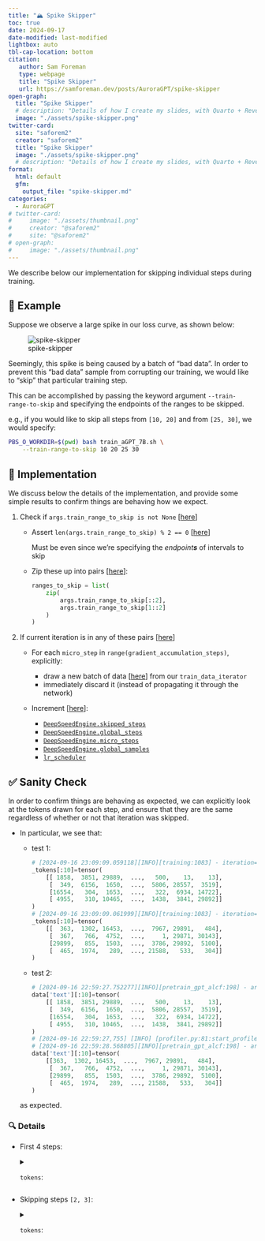 ```yaml
---
title: "🏔️ Spike Skipper"
toc: true
date: 2024-09-17
date-modified: last-modified
lightbox: auto
tbl-cap-location: bottom
citation:
   author: Sam Foreman
   type: webpage
   title: "Spike Skipper"
   url: https://samforeman.dev/posts/AuroraGPT/spike-skipper
open-graph:
  title: "Spike Skipper"
  # description: "Details of how I create my slides, with Quarto + Reveal.js"
  image: "./assets/spike-skipper.png"
twitter-card:
  site: "saforem2"
  creator: "saforem2"
  title: "Spike Skipper"
  image: "./assets/spike-skipper.png"
  # description: "Details of how I create my slides, with Quarto + Reveal.js"
format:
  html: default
  gfm:
    output_file: "spike-skipper.md"
categories:
  - AuroraGPT
# twitter-card:                      
#     image: "./assets/thumbnail.png"
#     creator: "@saforem2"           
#     site: "@saforem2"              
# open-graph:                        
#     image: "./assets/thumbnail.png"
---
```


::: {.callout-caution title="Details" style="width:100%"}
We describe below our implementation for skipping individual steps during training.
:::

## 📝 Example

Suppose we observe a large spike in our loss curve, as shown below:

![spike-skipper](./assets/spike-skipper.png)

Seemingly, this spike is being caused by a batch of "bad data".
In order to prevent this "bad data" sample from corrupting our
training, we would like to "skip" that particular training step.  

This can be accomplished by passing the keyword argument
`--train-range-to-skip` and specifying the endpoints of the ranges to be
skipped.

e.g., if you would like to skip all steps from `[10, 20]` and from `[25, 30]`,
we would specify:

```bash
PBS_O_WORKDIR=$(pwd) bash train_aGPT_7B.sh \
    --train-range-to-skip 10 20 25 30
```

## 🧪 Implementation

We discuss below the details of the implementation, and provide some simple
results to confirm things are behaving how we expect.

1. Check if `args.train_range_to_skip is not None`
   \[[here](https://github.com/argonne-lcf/Megatron-DeepSpeed/blob/295fcb3d57a40ec513a521aa8814d99a5c8827b8/megatron/training.py#L1032)\]

    - Assert
      `len(args.train_range_to_skip) % 2 == 0`
      \[[here](https://github.com/argonne-lcf/Megatron-DeepSpeed/blob/295fcb3d57a40ec513a521aa8814d99a5c8827b8/megatron/training.py#L1033-L1037)\]

      ::: aside
      Must be even since we're specifying the _endpoint**s**_ of intervals to skip
      :::

    - Zip these up into pairs \[[here](https://github.com/argonne-lcf/Megatron-DeepSpeed/blob/295fcb3d57a40ec513a521aa8814d99a5c8827b8/megatron/training.py#L1038-L1043)\]:

      ```python
      ranges_to_skip = list(
          zip(
              args.train_range_to_skip[::2],
              args.train_range_to_skip[1::2]
          )
      )
      ```

2. If current iteration is in any of these pairs \[[here](https://github.com/argonne-lcf/Megatron-DeepSpeed/blob/295fcb3d57a40ec513a521aa8814d99a5c8827b8/megatron/training.py#L1066-L1085)\]

    - For each `micro_step` in `range(gradient_accumulation_steps)`, explicitly:
        - draw a new batch of data
          \[[here](https://github.com/argonne-lcf/Megatron-DeepSpeed/blob/295fcb3d57a40ec513a521aa8814d99a5c8827b8/megatron/training.py#L1074-L1076)\]
          from our `train_data_iterator` 
        - immediately discard it (instead of propagating it through the network)

    - Increment \[[here](https://github.com/argonne-lcf/Megatron-DeepSpeed/blob/295fcb3d57a40ec513a521aa8814d99a5c8827b8/megatron/training.py#L1087-L1094)\]:

       - [`DeepSpeedEngine.skipped_steps`](https://github.com/argonne-lcf/Megatron-DeepSpeed/blob/295fcb3d57a40ec513a521aa8814d99a5c8827b8/megatron/training.py#L1090)
       - [`DeepSpeedEngine.global_steps`](https://github.com/argonne-lcf/Megatron-DeepSpeed/blob/295fcb3d57a40ec513a521aa8814d99a5c8827b8/megatron/training.py#L1091)
       - [`DeepSpeedEngine.micro_steps`](https://github.com/argonne-lcf/Megatron-DeepSpeed/blob/295fcb3d57a40ec513a521aa8814d99a5c8827b8/megatron/training.py#L1092)
       - [`DeepSpeedEngine.global_samples`](https://github.com/argonne-lcf/Megatron-DeepSpeed/blob/295fcb3d57a40ec513a521aa8814d99a5c8827b8/megatron/training.py#L1093)
       - [`lr_scheduler`](https://github.com/argonne-lcf/Megatron-DeepSpeed/blob/295fcb3d57a40ec513a521aa8814d99a5c8827b8/megatron/training.py#L1094)

## ✅ Sanity Check

In order to confirm things are behaving as expected, we can explicitly look at
the tokens drawn for each step, and ensure that they are the same regardless of
whether or not that iteration was skipped.

- In particular, we see that:

  - test 1:

    ```python
    # [2024-09-16 23:09:09.059118][INFO][training:1083] - iteration=2 [0/8]: (torch.Size([4, 4097]))
    _tokens[:10]=tensor(
        [[ 1858,  3851, 29889,  ...,   500,    13,    13],
         [  349,  6156,  1650,  ...,  5806, 28557,  3519],
         [16554,   304,  1653,  ...,   322,  6934, 14722],
         [ 4955,   310, 10465,  ...,  1438,  3841, 29892]]
    )
    # [2024-09-16 23:09:09.061999][INFO][training:1083] - iteration=2 [1/8]: (torch.Size([4, 4097]))
    _tokens[:10]=tensor(
        [[  363,  1302, 16453,  ...,  7967, 29891,   484],
         [  367,   766,  4752,  ...,     1, 29871, 30143],
         [29899,   855,  1503,  ...,  3786, 29892,  5100],
         [  465,  1974,   289,  ..., 21588,   533,   304]]
    )
    ```

  - test 2:

    ```python
    # [2024-09-16 22:59:27.752277][INFO][pretrain_gpt_alcf:198] - args.iteration=2:
    data['text'][:10]=tensor(
        [[ 1858,  3851, 29889,  ...,   500,    13,    13],
         [  349,  6156,  1650,  ...,  5806, 28557,  3519],
         [16554,   304,  1653,  ...,   322,  6934, 14722],
         [ 4955,   310, 10465,  ...,  1438,  3841, 29892]]
    )
    # [2024-09-16 22:59:27,755] [INFO] [profiler.py:81:start_profile] Flops profiler started
    # [2024-09-16 22:59:28.568805][INFO][pretrain_gpt_alcf:198] - args.iteration=2:
    data['text'][:10]=tensor(
        [[363,  1302, 16453,  ...,  7967, 29891,   484],
         [  367,   766,  4752,  ...,     1, 29871, 30143],
         [29899,   855,  1503,  ...,  3786, 29892,  5100],
         [  465,  1974,   289,  ..., 21588,   533,   304]]
    )
    ```

  as expected.

### 🔍 Details

- First 4 steps:

  <details closed><summary><code>tokens</code>:</summary>

  - Iteration 0:

    ```sh
    [2024-09-16 22:58:50.168667][INFO][pretrain_gpt_alcf:198] - args.iteration=0: data['text'][:10]=tensor([[  304,  7344,  5146,  ...,  9776, 29914, 26419],
            [29889,    13,  4706,  ...,  9280, 30004,    13],
            [29943, 20774, 29908,  ...,   304, 27391,   322],
            [ 2645,   445, 29871,  ..., 16888,  4656, 10070]])
    [2024-09-16 22:58:58.866409][INFO][pretrain_gpt_alcf:198] - args.iteration=0: data['text'][:10]=tensor([[ 2768,   596,  1788,  ..., 27274,   393, 30010],
            [  278,  5613,  4192,  ...,   362,   310,  1950],
            [28038, 29892,  2022,  ...,  3160,   278,  2087],
            [ 4149,   907, 29888,  ..., 29896, 29892, 29896]])
    [2024-09-16 22:59:02.043059][INFO][pretrain_gpt_alcf:198] - args.iteration=0: data['text'][:10]=tensor([[  424,   322, 16232,  ...,   366,   748,   467],
            [   13,   462,  1678,  ...,  2084, 29892,  3497],
            [ 7562,   310, 19320,  ...,  8973, 22684,   358],
            [ 2089,  3633,   292,  ..., 13774,   269,  2375]])
    [2024-09-16 22:59:03.456919][INFO][pretrain_gpt_alcf:198] - args.iteration=0: data['text'][:10]=tensor([[21411,   322,  3896,  ...,  2610, 29889,   319],
            [ 8003, 29898, 29900,  ...,    12,  6658,   529],
            [  278,  4148,   310,  ...,   263, 12212,   282],
            [ 5977, 29871, 29906,  ..., 15332,   310,  1749]])
    [2024-09-16 22:59:04.596630][INFO][pretrain_gpt_alcf:198] - args.iteration=0: data['text'][:10]=tensor([[  278,  1473, 24987,  ...,   263,  2217,  3804],
            [ 2973,   263, 18778,  ...,   263,  4642,  6673],
            [  309,   323,   804,  ...,  1063, 15296,   327],
            [  278,  5864,   322,  ...,  9409, 29889,  2178]])
    [2024-09-16 22:59:05.486913][INFO][pretrain_gpt_alcf:198] - args.iteration=0: data['text'][:10]=tensor([[29892, 13731,  6617,  ..., 29871, 29896, 29946],
            [ 2892,  1012,  1266,  ...,  4036,  7512,  2068],
            [ 1473,  1556,  3619,  ...,  3762,   338,   263],
            [23353, 29918,  2177,  ...,   501,   567,   814]])
    [2024-09-16 22:59:06.361333][INFO][pretrain_gpt_alcf:198] - args.iteration=0: data['text'][:10]=tensor([[ 5400, 14378,  4768,  ...,  2107, 18677, 29889],
            [ 9200, 29887, 29914,  ...,   293, 24235,   322],
            [30143,  4746,  2184,  ..., 11891, 29974, 25760],
            [19263, 29914,   303,  ...,   358, 29889,    13]])
    [2024-09-16 22:59:07.230671][INFO][pretrain_gpt_alcf:198] - args.iteration=0: data['text'][:10]=tensor([[  309,  1306,   681,  ...,   310, 23186, 21809],
            [29896, 29929,    13,  ..., 29871, 29900,    13],
            [ 9558,   964,   263,  ...,   322,   282,   682],
            [  278, 23904, 21767,  ...,   313, 29929, 29889]])
    ```

  - Iteration 1:

    ```bash
    [2024-09-16 22:59:19.287338][INFO][training_log:661] -  iteration=       1/  635782 | consumed_samples=         768 | consumed_tokens=     3145728 | elapsed_time_per_iteration_ms=29570.0 | learning_rate=9.4372e-09 | global_batch_size=768 | lm loss=11.167250 | loss_scale=1.0 | grad_norm=6.363 | actual_seqlen= 4096 | number_of_skipped_iterations=  0 | number_of_nan_iterations=  0 | samples_per_second=25.972 | tokens_per_gpu_per_second_tgs=4432.597 | [LM]TFLOPs=20.30 | [DS]TFLOPs=26.18 |
    [2024-09-16 22:59:19.289582][INFO][utils:207] - [Rank 0] (after 1 iterations) memory (MB) | allocated: 1894.57666015625 | max allocated: 9752.35498046875 | reserved: 11342.0 | max reserved: 11342.0
    (min, max) time across ranks (ms):
      forward-backward ...............................: (26094.39, 26095.09)
      optimizer ......................................: (3407.56, 3409.92)
    [2024-09-16 22:59:19.297183][INFO][pretrain_gpt_alcf:198] - args.iteration=1: data['text'][:10]=tensor([[ 1472, 29892,   408,  ..., 29892,  1584,   363],
          [  967, 19475,  6593,  ...,  8093, 29899, 11249],
          [ 1006,  2218, 13326,  ...,  2355,  1304,   304],
          [29900, 29916, 29947,  ...,   353,  1870, 29936]])
    [2024-09-16 22:59:20.104352][INFO][pretrain_gpt_alcf:198] - args.iteration=1: data['text'][:10]=tensor([[ 2354,   274,  1041,  ..., 29892, 13049,  9098],
          [ 8798,  9547, 10353,  ...,   303,  3143, 29889],
          [ 1373,  4056,  7236,  ...,  3186,   297,  5837],
          [ 1738, 29920,  7355,  ...,    13, 29871,  3776]])
    [2024-09-16 22:59:20.977036][INFO][utils:326] -  >> building dataset for /flare/Aurora_deployment/AuroraGPT/datasets/dolma/data_v1.7_Llama2Tokenizer/c4-0000_text_document
    [2024-09-16 22:59:20.977877][INFO][utils:326] -  > building dataset index ...
    [2024-09-16 22:59:20.977147][INFO][pretrain_gpt_alcf:198] - args.iteration=1: data['text'][:10]=tensor([[ 2020,   306,  1016,  ...,   322,   920,   372],
          [ 5921,  1749,  7306,  ..., 19252,   297,  5664],
          [  970,   770, 28547,  ...,   970,   894,  2577],
          [ 1907,   363, 14188,  ...,   756,  3646,   287]])
    [2024-09-16 22:59:21.851620][INFO][pretrain_gpt_alcf:198] - args.iteration=1: data['text'][:10]=tensor([[  715, 25392,  3104,  ...,   289,  5761,   616],
          [  426,    13,  9651,  ...,  9651,  1815, 22603],
          [ 7714,  1213,    13,  ...,    13, 29876,   457],
          [29889, 28663,  1230,  ...,  1546,   278,  6586]])
    [2024-09-16 22:59:22.720945][INFO][pretrain_gpt_alcf:198] - args.iteration=1: data['text'][:10]=tensor([[29929,    13,    13,  ..., 10739,  4770, 11277],
          [ 4528,   304,  2367,  ...,  2501,   385,  4203],
          [  869,   319,   794,  ...,  3158, 29889,  3115],
          [  592,   260,  4125,  ...,   284,  1135, 18655]])
    [2024-09-16 22:59:23.590149][INFO][pretrain_gpt_alcf:198] - args.iteration=1: data['text'][:10]=tensor([[14338, 25323,  3321,  ...,  5607,  1806,  1164],
          [  322,   278, 15352,  ...,  6462,   313,  1552],
          [25738,   714, 29889,  ..., 29915, 29879, 24842],
          [ 5122,   399, 29889,  ..., 29947,  7284,  2305]])
    [2024-09-16 22:59:24.457646][INFO][pretrain_gpt_alcf:198] - args.iteration=1: data['text'][:10]=tensor([[  367, 19310,  1891,  ...,  2408,   292,   263],
          [  470,  3307,  5713,  ...,   568,  2594, 19385],
          [29953, 29905,  1631,  ...,  1118,   343, 29897],
          [10261,   373,  5490,  ...,   511,   297,  1760]])
    [2024-09-16 22:59:25.326699][INFO][pretrain_gpt_alcf:198] - args.iteration=1: data['text'][:10]=tensor([[ 1006,   326, 29901,  ..., 14834,  6694,  9595],
          [12058,  5446, 29892,  ..., 29889,  8246,  3310],
          [ 7483,   310,   278,  ...,   402,  9851,  4423],
          [ 8041,   813,   322,  ...,  3303,  3900,   393]])

    ```

  - Iteration 2:

    ```bash
    [2024-09-16 22:59:27.744603][INFO][training_log:661] -  iteration=       2/  635782 | consumed_samples=        1536 | consumed_tokens=     6291456 | elapsed_time_per_iteration_ms=8457.2 | learning_rate=1.88744e-08 | global_batch_size=768 | lm loss=11.164009 | loss_scale=1.0 | grad_norm=6.271 | actual_seqlen= 4096 | number_of_skipped_iterations=  0 | number_of_nan_iterations=  0 | samples_per_second=90.810 | tokens_per_gpu_per_second_tgs=15498.234 | [LM]TFLOPs=70.98| [DS]TFLOPs=91.53 |
    (min, max) time across ranks (ms):
      forward-backward ...............................: (8384.83, 8385.57)
      optimizer ......................................: (55.03, 55.61)
    [2024-09-16 22:59:27.752277][INFO][pretrain_gpt_alcf:198] - args.iteration=2: data['text'][:10]=tensor([[ 1858,  3851, 29889,  ...,   500,    13,    13],
          [  349,  6156,  1650,  ...,  5806, 28557,  3519],
          [16554,   304,  1653,  ...,   322,  6934, 14722],
          [ 4955,   310, 10465,  ...,  1438,  3841, 29892]])
    [2024-09-16 22:59:27,755] [INFO] [profiler.py:81:start_profile] Flops profiler started
    [2024-09-16 22:59:28.568805][INFO][pretrain_gpt_alcf:198] - args.iteration=2: data['text'][:10]=tensor([[  363,  1302, 16453,  ...,  7967, 29891,   484],
          [  367,   766,  4752,  ...,     1, 29871, 30143],
          [29899,   855,  1503,  ...,  3786, 29892,  5100],
          [  465,  1974,   289,  ..., 21588,   533,   304]])
    [2024-09-16 22:59:28,571] [INFO] [profiler.py:81:start_profile] Flops profiler started
    [2024-09-16 22:59:29.440843][INFO][pretrain_gpt_alcf:198] - args.iteration=2: data['text'][:10]=tensor([[29889,    13,  4806,  ...,  3086, 26040,  9220],
          [  293,  7207,   355,  ..., 18131,   520,  1247],
          [ 8619, 29889, 29871,  ...,   304, 10029,   266],
          [  363, 15202, 29892,  ...,   482, 17162, 19104]])
    [2024-09-16 22:59:29,443] [INFO] [profiler.py:81:start_profile] Flops profiler started
    [2024-09-16 22:59:30.313403][INFO][pretrain_gpt_alcf:198] - args.iteration=2: data['text'][:10]=tensor([[25561,   411,   278,  ...,   297,  2898, 26163],
          [22574,  2607, 18134,  ...,    13,  4706,   500],
          [20190, 24820,  1623,  ...,   310,   901, 29892],
          [29892,  1951,  4486,  ...,   869,   887, 30010]])
    [2024-09-16 22:59:30,316] [INFO] [profiler.py:81:start_profile] Flops profiler started
    [2024-09-16 22:59:31.185339][INFO][pretrain_gpt_alcf:198] - args.iteration=2: data['text'][:10]=tensor([[ 5371, 22417, 29892,  ...,    13,  6716,   901],
          [  353,  1565, 29936,  ..., 29878,  3567,  7196],
          [17296,   338,  1985,  ...,  3741,  9089,   422],
          [  694, 13331,   310,  ..., 21180, 29892,   607]])
    [2024-09-16 22:59:31,188] [INFO] [profiler.py:81:start_profile] Flops profiler started
    [2024-09-16 22:59:32.057207][INFO][pretrain_gpt_alcf:198] - args.iteration=2: data['text'][:10]=tensor([[  292,  8818,   267,  ..., 29892, 11275,  7407],
          [ 1870, 29897,    13,  ...,  2697, 29901,    13],
          [29913,   338,   263,  ..., 29892,   591,  3394],
          [ 2253,   472,  1554,  ...,   982,   304,   376]])
    [2024-09-16 22:59:32,060] [INFO] [profiler.py:81:start_profile] Flops profiler started
    [2024-09-16 22:59:32.930293][INFO][pretrain_gpt_alcf:198] - args.iteration=2: data['text'][:10]=tensor([[  391,  2598, 29883,  ..., 22629,   346,   440],
          [29871, 29896, 29906,  ...,   407,   583,  2833],
          [ 4262,  1836,    13,  ...,   310,   263, 10608],
          [ 1199,   411, 24770,  ...,   272,  2153, 29889]])
    [2024-09-16 22:59:32,932] [INFO] [profiler.py:81:start_profile] Flops profiler started
    [2024-09-16 22:59:33.803567][INFO][pretrain_gpt_alcf:198] - args.iteration=2: data['text'][:10]=tensor([[  620, 20503,   428,  ...,   297,  1009,  9443],
          [  950, 25078,   892,  ...,   408, 10636,   284],
          [ 1012,  2003,   364,  ...,  7313, 29912, 19303],
          [29906, 29892, 29945,  ...,   967, 26414,   472]])
    ```

  - Iteration 3:

    ```bash
    [2024-09-16 22:59:34.881265][INFO][training_log:661] -  iteration=       3/  635782 | consumed_samples=        2304 | consumed_tokens=     9437184 | elapsed_time_per_iteration_ms=7136.5 | learning_rate=2.83116e-08 | global_batch_size=768 | lm loss=11.164038 | loss_scale=1.0 | grad_norm=6.279 | actual_seqlen= 4096 | number_of_skipped_iterations=  0 | number_of_nan_iterations=  0 | samples_per_second=107.615 | tokens_per_gpu_per_second_tgs=18366.372 | [LM]TFLOPs=84.12 | [DS]TFLOPs=108.46 |
    (min, max) time across ranks (ms):
      forward-backward ...............................: (7078.48, 7079.28)
      optimizer ......................................: (38.62, 43.08)
    [2024-09-16 22:59:34.888870][INFO][pretrain_gpt_alcf:198] - args.iteration=3: data['text'][:10]=tensor([[  496,   313, 29941,  ...,  1316,   408,  4857],
          [29899,  3204, 29889,  ...,  1074,   330,  2547],
          [29916, 29900, 29946,  ..., 18455, 29889,  4002],
          [26406,   338,  1641,  ...,   670,  1914,  6900]])
    [2024-09-16 22:59:35.719630][INFO][pretrain_gpt_alcf:198] - args.iteration=3: data['text'][:10]=tensor([[29945, 29900,   867,  ...,  7601, 12091,   310],
          [  975, 29871, 29896,  ...,  3573,   825,   306],
          [29906, 29900,  4638,  ..., 29227, 23145, 29892],
          [  278, 14368,   322,  ..., 14909, 29936, 25913]])
    [2024-09-16 22:59:36.591343][INFO][pretrain_gpt_alcf:198] - args.iteration=3: data['text'][:10]=tensor([[  988,   306,  1033,  ...,   437,   408,  1532],
          [  450, 10317,   310,  ...,   322,   752, 13036],
          [11405,  8020, 29889,  ...,   471, 18096,   287],
          [  288,  3594, 19284,  ...,   910,   338,   385]])
    [2024-09-16 22:59:37.463941][INFO][pretrain_gpt_alcf:198] - args.iteration=3: data['text'][:10]=tensor([[  322, 15151, 29946,  ..., 11648,  1497, 29889],
          [24233,   362,   467,  ...,  4513,  1353,   322],
          [ 3311, 13605, 29912,  ...,   945, 29899,  4181],
          [ 1951,   366,   508,  ...,  6589,   491,   777]])
    [2024-09-16 22:59:38.343307][INFO][pretrain_gpt_alcf:198] - args.iteration=3: data['text'][:10]=tensor([[29889, 29900,    13,  ...,  6017,   424,  1711],
          [  297,  5500,  1489,  ...,   310,  3802,  7875],
          [ 8078,  5314,   515,  ...,   373,   278,  6991],
          [13763,  6204,  6359,  ...,  4706,  2024,  1347]])
    [2024-09-16 22:59:39.214871][INFO][pretrain_gpt_alcf:198] - args.iteration=3: data['text'][:10]=tensor([[   13,  4806,  3512,  ...,   278,  7824,  6438],
          [ 2294,   938,   903,  ...,  4537,  3047,   449],
          [ 1230,  4123,   767,  ...,   310,   963, 21003],
          [ 1152,  2319, 10365,  ...,   367, 14040,   363]])
    [2024-09-16 22:59:40.085368][INFO][utils:326] -  >> building dataset for /flare/Aurora_deployment/AuroraGPT/datasets/dolma/data_v1.7_Llama2Tokenizer/tulu_flan-0000_text_document
    [2024-09-16 22:59:40.086224][INFO][utils:326] -  > building dataset index ...
    [2024-09-16 22:59:40.085475][INFO][pretrain_gpt_alcf:198] - args.iteration=3: data['text'][:10]=tensor([[27297, 29924,   801,  ..., 28947, 29892,   470],
          [12542,  5568,   703,  ...,   426,    13,  4706],
          [ 6907,   800,   322,  ..., 29892,  1661, 30304],
          [29900, 13630,   293,  ..., 26552,   363,   975]])
    [2024-09-16 22:59:40.958071][INFO][pretrain_gpt_alcf:198] - args.iteration=3: data['text'][:10]=tensor([[   13, 29946, 29953,  ..., 29953, 29945, 29871],
          [ 1283, 16578,  1156,  ...,   408,  2215,   408],
          [29906,  4229,  7671,  ...,    13,  1576,  1014],
          [  526,  2898,   304,  ...,   471,  4802, 29991]])
    ```

  - Iteration 4:

    ```bash
    [2024-09-16 22:59:42.028460][INFO][training_log:661] -  iteration=       4/  635782 | consumed_samples=        3072 | consumed_tokens=    12582912 | elapsed_time_per_iteration_ms=7147.0 | learning_rate=3.77488e-08 | global_batch_size=768 | lm loss=11.171233 | loss_scale=1.0 | grad_norm=6.272 | actual_seqlen= 4096 | number_of_skipped_iterations=  0 | number_of_nan_iterations=  0 | samples_per_second=107.458 | tokens_per_gpu_per_second_tgs=18339.524 | [LM]TFLOPs=84.00 | [DS]TFLOPs=108.31 |
    (min, max) time across ranks (ms):
      forward-backward ...............................: (7091.77, 7092.56)
      optimizer ......................................: (39.21, 40.11)
    [2024-09-16 22:59:42.035716][INFO][pretrain_gpt_alcf:198] - args.iteration=4: data['text'][:10]=tensor([[  443,   666, 10170,  ...,   278,   619,  7323],
          [   13, 11008,   338,  ...,  2472,   363, 22049],
          [29871,    13, 29938,  ..., 29962,  8521, 29896],
          [ 1165,  2280,   304,  ...,   306,   471,  2086]])
    [2024-09-16 22:59:42.860756][INFO][pretrain_gpt_alcf:198] - args.iteration=4: data['text'][:10]=tensor([[  304,   679,   304,  ...,  1475, 29889,  1570],
          [ 2184, 29936,    13,  ...,  4706,   970,  1780],
          [29872,   352, 29901,  ..., 29905,  4915, 29912],
          [16809,   304,  1438,  ..., 13457, 29889,    13]])
    [2024-09-16 22:59:43.731208][INFO][pretrain_gpt_alcf:198] - args.iteration=4: data['text'][:10]=tensor([[12015, 29901, 20549,  ...,   322, 10752, 17906],
          [  372, 30010, 29879,  ..., 29892, 14595,   653],
          [18280, 29958,    13,  ..., 18884,   736,  6251],
          [29889,    13,    13,  ...,   599,   373, 17097]])
    [2024-09-16 22:59:44.605047][INFO][pretrain_gpt_alcf:198] - args.iteration=4: data['text'][:10]=tensor([[ 3367,   567,   964,  ...,  3353, 24870,  2181],
          [ 1262,  2609,   367,  ..., 29974, 29896,  7570],
          [29871, 29941, 29900,  ...,   341,   555,   265],
          [ 4225,   526,  6041,  ...,  1925,  1623,  2748]])
    [2024-09-16 22:59:45.479433][INFO][pretrain_gpt_alcf:198] - args.iteration=4: data['text'][:10]=tensor([[ 2283, 10162,  1496,  ..., 30656, 30317, 30605],
          [29879,  9228,   292,  ...,  7968, 29899,  7052],
          [  884,   599,   367,  ..., 29892,   278,  6054],
          [29879,   411,   278,  ...,   367,  5019,  1183]])
    [2024-09-16 22:59:46.351707][INFO][pretrain_gpt_alcf:198] - args.iteration=4: data['text'][:10]=tensor([[ 3867,   281,   761,  ..., 11949,   338,  4922],
          [  297,  1432,  2586,  ...,  5414,   278, 29811],
          [29892,   278, 15562,  ..., 10296,   310,   394],
          [ 1451,  2960,  3505,  ...,   657, 14346,  8003]])
    [2024-09-16 22:59:47.222016][INFO][pretrain_gpt_alcf:198] - args.iteration=4: data['text'][:10]=tensor([[ 6601,  2874,   414,  ...,   302,   317,  7390],
          [16415,   297,  5146,  ...,   763,   372,   471],
          [29941, 29906,  1118,  ..., 29900, 29889, 29953],
          [ 4893,   304,  4808,  ...,  2284,  2164, 18690]])
    [2024-09-16 22:59:48.094752][INFO][pretrain_gpt_alcf:198] - args.iteration=4: data['text'][:10]=tensor([[  901,   310,  2994,  ..., 29873,  1641,   766],
          [  304,  1716,  2562,  ...,  3489,   304,   367],
          [ 1949,  6736, 29871,  ..., 29965, 29909,   353],
          [   13,    13, 29930,  ..., 16497,   316,   474]])
    ```

  </details>

- Skipping steps `[2, 3]`:

  <details closed><summary><code>tokens</code>:</summary>

  - Iteration 0:

    ```bash
    [2024-09-16 23:08:47.749839][INFO][pretrain_gpt_alcf:198] - args.iteration=0: data['text'][:10]=tensor([[  304,  7344,  5146,  ...,  9776, 29914, 26419],
      [29889,    13,  4706,  ...,  9280, 30004,    13],
      [29943, 20774, 29908,  ...,   304, 27391,   322],
      [ 2645,   445, 29871,  ..., 16888,  4656, 10070]])
    [2024-09-16 23:08:51.451183][INFO][pretrain_gpt_alcf:198] - args.iteration=0: data['text'][:10]=tensor([[ 2768,   596,  1788,  ..., 27274,   393, 30010],
      [  278,  5613,  4192,  ...,   362,   310,  1950],
      [28038, 29892,  2022,  ...,  3160,   278,  2087],
      [ 4149,   907, 29888,  ..., 29896, 29892, 29896]])
    [2024-09-16 23:08:54.073597][INFO][pretrain_gpt_alcf:198] - args.iteration=0: data['text'][:10]=tensor([[  424,   322, 16232,  ...,   366,   748,   467],
      [   13,   462,  1678,  ...,  2084, 29892,  3497],
      [ 7562,   310, 19320,  ...,  8973, 22684,   358],
      [ 2089,  3633,   292,  ..., 13774,   269,  2375]])
    [2024-09-16 23:08:56.212476][INFO][pretrain_gpt_alcf:198] - args.iteration=0: data['text'][:10]=tensor([[21411,   322,  3896,  ...,  2610, 29889,   319],
      [ 8003, 29898, 29900,  ...,    12,  6658,   529],
      [  278,  4148,   310,  ...,   263, 12212,   282],
      [ 5977, 29871, 29906,  ..., 15332,   310,  1749]])
    [2024-09-16 23:08:57.207940][INFO][pretrain_gpt_alcf:198] - args.iteration=0: data['text'][:10]=tensor([[  278,  1473, 24987,  ...,   263,  2217,  3804],
      [ 2973,   263, 18778,  ...,   263,  4642,  6673],
      [  309,   323,   804,  ...,  1063, 15296,   327],
      [  278,  5864,   322,  ...,  9409, 29889,  2178]])
    [2024-09-16 23:08:58.083935][INFO][pretrain_gpt_alcf:198] - args.iteration=0: data['text'][:10]=tensor([[29892, 13731,  6617,  ..., 29871, 29896, 29946],
      [ 2892,  1012,  1266,  ...,  4036,  7512,  2068],
      [ 1473,  1556,  3619,  ...,  3762,   338,   263],
      [23353, 29918,  2177,  ...,   501,   567,   814]])
    [2024-09-16 23:08:58.951793][INFO][pretrain_gpt_alcf:198] - args.iteration=0: data['text'][:10]=tensor([[ 5400, 14378,  4768,  ...,  2107, 18677, 29889],
      [ 9200, 29887, 29914,  ...,   293, 24235,   322],
      [30143,  4746,  2184,  ..., 11891, 29974, 25760],
      [19263, 29914,   303,  ...,   358, 29889,    13]])
    [2024-09-16 23:08:59.820234][INFO][pretrain_gpt_alcf:198] - args.iteration=0: data['text'][:10]=tensor([[  309,  1306,   681,  ...,   310, 23186, 21809],
      [29896, 29929,    13,  ..., 29871, 29900,    13],
      [ 9558,   964,   263,  ...,   322,   282,   682],
      [  278, 23904, 21767,  ...,   313, 29929, 29889]])
    ```

  - Iteration 1:

    ```bash
    [2024-09-16 23:09:08.943867][INFO][training_log:661] -  iteration=       1/  635782 | consumed_samples=         768 | consumed_tokens=     3145728 | elapsed_time_per_iteration_ms=21224.4 | learning_rate=9.4372e-09 | global_batch_size=768 | lm loss=11.167250 | loss_scale=1.0 | grad_norm=6.363 | actual_seqlen= 4096 | number_of_skipped_iterations=  0 | number_of_nan_iterations=  0 | samples_per_second=36.185 | tokens_per_gpu_per_second_tgs=6175.523 | [LM]TFLOPs=28.29 | [DS]TFLOPs=36.47 |
    [2024-09-16 23:09:08.953432][INFO][training:1083] - iteration=1 [0/8]: (torch.Size([4, 4097]))
    _tokens[:10]=tensor([[ 1472, 29892,   408,  ..., 29892,  1584,   363],
      [  967, 19475,  6593,  ...,  8093, 29899, 11249],
      [ 1006,  2218, 13326,  ...,  2355,  1304,   304],
      [29900, 29916, 29947,  ...,   353,  1870, 29936]])
    [2024-09-16 23:09:08.957524][INFO][training:1083] - iteration=1 [1/8]: (torch.Size([4, 4097]))
    _tokens[:10]=tensor([[ 2354,   274,  1041,  ..., 29892, 13049,  9098],
      [ 8798,  9547, 10353,  ...,   303,  3143, 29889],
      [ 1373,  4056,  7236,  ...,  3186,   297,  5837],
      [ 1738, 29920,  7355,  ...,    13, 29871,  3776]])
    [2024-09-16 23:09:08.966648][INFO][training:1083] - iteration=1 [2/8]: (torch.Size([4, 4097]))
    _tokens[:10]=tensor([[ 2020,   306,  1016,  ...,   322,   920,   372],
      [ 5921,  1749,  7306,  ..., 19252,   297,  5664],
      [  970,   770, 28547,  ...,   970,   894,  2577],
      [ 1907,   363, 14188,  ...,   756,  3646,   287]])
    [2024-09-16 23:09:08.969989][INFO][training:1083] - iteration=1 [3/8]: (torch.Size([4, 4097]))
    _tokens[:10]=tensor([[  715, 25392,  3104,  ...,   289,  5761,   616],
      [  426,    13,  9651,  ...,  9651,  1815, 22603],
      [ 7714,  1213,    13,  ...,    13, 29876,   457],
      [29889, 28663,  1230,  ...,  1546,   278,  6586]])
    [2024-09-16 23:09:08.990736][INFO][training:1083] - iteration=1 [4/8]: (torch.Size([4, 4097]))
    _tokens[:10]=tensor([[29929,    13,    13,  ..., 10739,  4770, 11277],
      [ 4528,   304,  2367,  ...,  2501,   385,  4203],
      [  869,   319,   794,  ...,  3158, 29889,  3115],
      [  592,   260,  4125,  ...,   284,  1135, 18655]])
    [2024-09-16 23:09:08.993101][INFO][training:1083] - iteration=1 [5/8]: (torch.Size([4, 4097]))
    _tokens[:10]=tensor([[14338, 25323,  3321,  ...,  5607,  1806,  1164],
      [  322,   278, 15352,  ...,  6462,   313,  1552],
      [25738,   714, 29889,  ..., 29915, 29879, 24842],
      [ 5122,   399, 29889,  ..., 29947,  7284,  2305]])
    [2024-09-16 23:09:09.036896][INFO][training:1083] - iteration=1 [6/8]: (torch.Size([4, 4097]))
    _tokens[:10]=tensor([[  367, 19310,  1891,  ...,  2408,   292,   263],
      [  470,  3307,  5713,  ...,   568,  2594, 19385],
      [29953, 29905,  1631,  ...,  1118,   343, 29897],
      [10261,   373,  5490,  ...,   511,   297,  1760]])
    [2024-09-16 23:09:09.039401][INFO][training:1083] - iteration=1 [7/8]: (torch.Size([4, 4097]))
    _tokens[:10]=tensor([[ 1006,   326, 29901,  ..., 14834,  6694,  9595],
      [12058,  5446, 29892,  ..., 29889,  8246,  3310],
      [ 7483,   310,   278,  ...,   402,  9851,  4423],
      [ 8041,   813,   322,  ...,  3303,  3900,   393]])
    ```

  - Iteration 2:

    ```bash
    [2024-09-16 23:09:09.050766][INFO][training_log:661] -  iteration=       2/  635782 | consumed_samples=        1536 | consumed_tokens=     6291456 | elapsed_time_per_iteration_ms=106.8 | learning_rate=1.88744e-08 | global_batch_size=  768 | loss_scale=1.0 | grad_norm=6.363 | actual_seqlen= 4096 | number_of_skipped_iterations=  1 | number_of_nan_iterations=  0 | samples_per_second=7190.781 | tokens_per_gpu_per_second_tgs=1227226.651 | [LM]TFLOPs=5620.92 | [DS]TFLOPs=7247.49 |
    [2024-09-16 23:09:09.055864][INFO][training:1069] - Caught 3 in 'ranges_to_skip', skipping!
    [2024-09-16 23:09:09.057929][INFO][training:1082] - torch.Size([4, 4097]), len(train_data_iterator)=490723200
    [2024-09-16 23:09:09.059118][INFO][training:1083] - iteration=2 [0/8]: (torch.Size([4, 4097]))
    _tokens[:10]=tensor([[ 1858,  3851, 29889,  ...,   500,    13,    13],
    [  349,  6156,  1650,  ...,  5806, 28557,  3519],
    [16554,   304,  1653,  ...,   322,  6934, 14722],
    [ 4955,   310, 10465,  ...,  1438,  3841, 29892]])
    [2024-09-16 23:09:09.061999][INFO][training:1083] - iteration=2 [1/8]: (torch.Size([4, 4097]))
    _tokens[:10]=tensor([[  363,  1302, 16453,  ...,  7967, 29891,   484],
    [  367,   766,  4752,  ...,     1, 29871, 30143],
    [29899,   855,  1503,  ...,  3786, 29892,  5100],
    [  465,  1974,   289,  ..., 21588,   533,   304]])
    [2024-09-16 23:09:09.065494][INFO][training:1083] - iteration=2 [2/8]: (torch.Size([4, 4097]))
    _tokens[:10]=tensor([[29889,    13,  4806,  ...,  3086, 26040,  9220],
    [  293,  7207,   355,  ..., 18131,   520,  1247],
    [ 8619, 29889, 29871,  ...,   304, 10029,   266],
    [  363, 15202, 29892,  ...,   482, 17162, 19104]])
    [2024-09-16 23:09:09.069035][INFO][training:1083] - iteration=2 [3/8]: (torch.Size([4, 4097]))
    _tokens[:10]=tensor([[25561,   411,   278,  ...,   297,  2898, 26163],
    [22574,  2607, 18134,  ...,    13,  4706,   500],
    [20190, 24820,  1623,  ...,   310,   901, 29892],
    [29892,  1951,  4486,  ...,   869,   887, 30010]])
    [2024-09-16 23:09:09.072577][INFO][training:1083] - iteration=2 [4/8]: (torch.Size([4, 4097]))
    _tokens[:10]=tensor([[ 5371, 22417, 29892,  ...,    13,  6716,   901],
    [  353,  1565, 29936,  ..., 29878,  3567,  7196],
    [17296,   338,  1985,  ...,  3741,  9089,   422],
    [  694, 13331,   310,  ..., 21180, 29892,   607]])
    [2024-09-16 23:09:09.075789][INFO][training:1083] - iteration=2 [5/8]: (torch.Size([4, 4097]))
    _tokens[:10]=tensor([[  292,  8818,   267,  ..., 29892, 11275,  7407],
    [ 1870, 29897,    13,  ...,  2697, 29901,    13],
    [29913,   338,   263,  ..., 29892,   591,  3394],
    [ 2253,   472,  1554,  ...,   982,   304,   376]])
    [2024-09-16 23:09:09.079052][INFO][training:1083] - iteration=2 [6/8]: (torch.Size([4, 4097]))
    _tokens[:10]=tensor([[  391,  2598, 29883,  ..., 22629,   346,   440],
    [29871, 29896, 29906,  ...,   407,   583,  2833],
    [ 4262,  1836,    13,  ...,   310,   263, 10608],
    [ 1199,   411, 24770,  ...,   272,  2153, 29889]])
    [2024-09-16 23:09:09.082739][INFO][training:1083] - iteration=2 [7/8]: (torch.Size([4, 4097]))
    _tokens[:10]=tensor([[  620, 20503,   428,  ...,   297,  1009,  9443],
    [  950, 25078,   892,  ...,   408, 10636,   284],
    [ 1012,  2003,   364,  ...,  7313, 29912, 19303],
    [29906, 29892, 29945,  ...,   967, 26414,   472]])
    ```

  - Iteration 3:

    ```bash
    [2024-09-16 23:09:09.135651][INFO][training_log:661] - iteration= 3/ 635782 | consumed_samples= 2304 | consumed_tokens= 9437184 | elapsed_time_per_iteration_ms=84.7 | learning_rate=2.83116e-08 | global_batch_size= 768 | loss_scale=1.0 | grad_norm=6.363 | actual_seqlen= 4096 | number_of_skipped_iterations= 1 | number_of_nan_iterations= 0 | samples_per_second=9070.783 | tokens_per_gpu_per_second_tgs=1548080.271 | [LM]TFLOPs=7090.49 | [DS]TFLOPs=9142.31 |
    [2024-09-16 23:09:09.143511][INFO][pretrain_gpt_alcf:198] - args.iteration=3: data['text'][:10]=tensor([[496,   313, 29941,  ...,  1316,   408,  4857],
      [29899,  3204, 29889,  ...,  1074,   330,  2547],
      [29916, 29900, 29946,  ..., 18455, 29889,  4002],
      [26406,   338,  1641,  ...,   670,  1914,  6900]])
    [2024-09-16 23:09:09.971988][INFO][pretrain_gpt_alcf:198] - args.iteration=3: data['text'][:10]=tensor([[29945, 29900,   867,  ...,  7601, 12091,   310],
      [  975, 29871, 29896,  ...,  3573,   825,   306],
      [29906, 29900,  4638,  ..., 29227, 23145, 29892],
      [  278, 14368,   322,  ..., 14909, 29936, 25913]])
    [2024-09-16 23:09:10.843966][INFO][pretrain_gpt_alcf:198] - args.iteration=3: data['text'][:10]=tensor([[988,   306,  1033,  ...,   437,   408,  1532],
      [  450, 10317,   310,  ...,   322,   752, 13036],
      [11405,  8020, 29889,  ...,   471, 18096,   287],
      [  288,  3594, 19284,  ...,   910,   338,   385]])
    [2024-09-16 23:09:11.715513][INFO][pretrain_gpt_alcf:198] - args.iteration=3: data['text'][:10]=tensor([[322, 15151, 29946,  ..., 11648,  1497, 29889],
      [24233,   362,   467,  ...,  4513,  1353,   322],
      [ 3311, 13605, 29912,  ...,   945, 29899,  4181],
      [ 1951,   366,   508,  ...,  6589,   491,   777]])
    [2024-09-16 23:09:12.584136][INFO][pretrain_gpt_alcf:198] - args.iteration=3: data['text'][:10]=tensor([[29889, 29900,    13,  ...,  6017,   424,  1711],
      [  297,  5500,  1489,  ...,   310,  3802,  7875],
      [ 8078,  5314,   515,  ...,   373,   278,  6991],
      [13763,  6204,  6359,  ...,  4706,  2024,  1347]])
    [2024-09-16 23:09:13.450767][INFO][pretrain_gpt_alcf:198] - args.iteration=3: data['text'][:10]=tensor([[13,  4806,  3512,  ...,   278,  7824,  6438],
      [ 2294,   938,   903,  ...,  4537,  3047,   449],
      [ 1230,  4123,   767,  ...,   310,   963, 21003],
      [ 1152,  2319, 10365,  ...,   367, 14040,   363]])
    [2024-09-16 23:09:14.317517][INFO][pretrain_gpt_alcf:198] - args.iteration=3: data['text'][:10]=tensor([[27297, 29924,   801,  ..., 28947, 29892,   470],
      [12542,  5568,   703,  ...,   426,    13,  4706],
      [ 6907,   800,   322,  ..., 29892,  1661, 30304],
      [29900, 13630,   293,  ..., 26552,   363,   975]])
    [2024-09-16 23:09:15.187191][INFO][pretrain_gpt_alcf:198] - args.iteration=3: data['text'][:10]=tensor([[13, 29946, 29953,  ..., 29953, 29945, 29871],
      [ 1283, 16578,  1156,  ...,   408,  2215,   408],
      [29906,  4229,  7671,  ...,    13,  1576,  1014],
      [  526,  2898,   304,  ...,   471,  4802, 29991]])
    ```

  </details>

